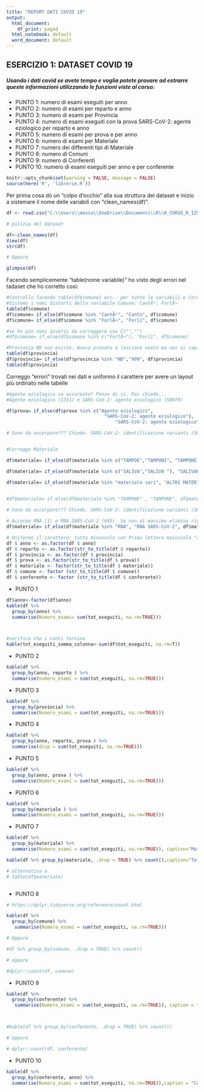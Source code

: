 ```yaml
---
title: "REPORT DATI COVID 19"
output:
  html_document:
    df_print: paged
  html_notebook: default
  word_document: default
---
```


## ESERCIZIO 1:  DATASET COVID 19
##### Usando i dati covid se avete tempo e voglia potete provare ad estrarre queste informazioni utilizzando le funzioni viste al corso:
- PUNTO 1: numero di esami eseguiti per anno
- PUNTO 2: numero di esami per reparto e anno
- PUNTO 3: numero di esami per Provincia
- PUNTO 4: numero di esami eseguiti con la prova SARS-CoV-2: agente eziologico per reparto e anno
- PUNTO 5: numero di esami per prova e per anno
- PUNTO 6: numero di esami per Materiale
- PUNTO 7: numero dei differenti tipi di Materiale
- PUNTO 8: numero di Comuni
- PUNTO 9: numero di Conferenti
- PUNTO 10: numero di esami eseguiti per anno e per conferente




```r
knitr::opts_chunk$set(warning = FALSE, message = FALSE) 
source(here('R', 'librerie.R'))


```

Per prima cosa dò un "colpo d'occhio" alla sua struttura del dataset e inizio a sistemare il nome delle variabili con "clean_names(df)".

```r

df <- read.csv("C:\\Users\\massa\\OneDrive\\Documenti\\R\\0_CORSO_R_IZSLER_2023_Tranquillo\\Dati_covid_IZSLER\\data-2023-05-30.csv")

# pulizia del dataset

df<-clean_names(df)
View(df)
str(df)

# Oppure 

glimpse(df)

```

Facendo semplicemente "table(nome variabile)" ho visto degli errori nel tadaset che ho corretto così: 

```r

#Controllo facendo table(df$comune) ecc.. per tutte le variabili e Correggo errori nei dati
#Sistemo i nomi distorti della variabile Comune: CantÃ¹; ForlÃ¬
table(df$comune)
df$comune= if_else(df$comune %in% "CantÃ¹", "Cantù", df$comune)
df$comune= if_else(df$comune %in% "ForlÃ¬", "Forlì", df$comune)

#se ho più nomi diversi da correggere uso C("","")
#df$comune= if_else(df$comune %in% c("ForlÃ¬"), "Forlì", df$comune)

#Provincia ND non esiste. Avevo provato a lasciare vuoto ma non si capisce bene l'output. Perciò metto 999
table(df$provincia)
df$provincia= if_else(df$provincia %in% "ND","999", df$provincia)
table(df$provincia)

```

Correggo "errori" trovati nei dati e uniformo il carattere per avere un layout più ordinato nelle tabelle

```r



#Agente eziologico va accorpato? Penso di si. Poi chiedo... 
#Agente eziologico (1311) e SARS-CoV-2: agente eziologico (58979) 

df$prova= if_else(df$prova %in% c("Agente eziologico", 
                                    "SARS-CoV-2: agente eziologico"), 
                                        "SARS-CoV-2: agente eziologico", df$prova)

# Sono da accorpare??? Chiedo. SARS-CoV-2: identificazione varianti (3897) e SARS-CoV-2: identificazione varianti N501Y (251)


#Correggo Materiale

df$materiale= if_else(df$materiale %in% c("TAMPOE","TAMPONI", "TAMPONE "), "TAMPONE", df$materiale)

df$materiale= if_else(df$materiale %in% c("SALIVA","SALIVA "), "SALIVARI", df$materiale)

df$materiale= if_else(df$materiale %in% "materiale vari", "ALTRI MATERIALI", df$materiale)

                      
#df$materiale= if_else(df$materiale %in% "TAMPONE" , "TAMPONE", df$materiale)

# Sono da accorpare??? Chiedo. SARS-CoV-2: identificazione varianti (3897) e SARS-CoV-2: identificazione varianti N501Y (251)

# Accorpo RNA (1) e RNA SARS-CoV-2 (645)_ Se non al massimo elimino riga
df$materiale= if_else(df$materiale %in% "RNA", "RNA SARS-CoV-2", df$materiale)

# Uniformo il carattere: tutto minuscolo con Prima lettera maiuscola "str_to_title()"
df $ anno <- as.factor(df $ anno)
df $ reparto <- as.factor(str_to_title(df $ reparto))
df $ provincia <- as.factor(df $ provincia)
df $ prova <- as.factor(str_to_title(df $ prova))
df $ materiale <- factor(str_to_title(df $ materiale))
df $ comune <- factor (str_to_title(df $ comune))
df $ conferente <- factor (str_to_title(df $ conferente))

```


- PUNTO 1

```r

df$anno<-factor(df$anno)
kable(df %>%
  group_by(anno) %>%
  summarise(Numero_esami= sum(tot_eseguiti, na.rm=TRUE)))



#verifico che i conti tornino
kable(tot_eseguiti_somma_colonna<-sum(df$tot_eseguiti, na.rm=T))


```


- PUNTO 2

```r

kable(df %>%
  group_by(anno, reparto ) %>%
  summarise(numero_esami = sum(tot_eseguiti, na.rm=TRUE)))

```

- PUNTO 3

```r

kable(df %>%
  group_by(provincia) %>%
  summarise(Numero_esami = sum(tot_eseguiti, na.rm=TRUE)))

```

- PUNTO 4

```r

kable(df %>%
  group_by(anno, reparto, prova ) %>%
  summarise(disp = sum(tot_eseguiti, na.rm=TRUE)))


```

- PUNTO 5

```r

kable(df %>%
  group_by(anno, prova ) %>%
  summarise(Numero_esami = sum(tot_eseguiti, na.rm=TRUE)))

```


- PUNTO 6


```r

kable(df %>%
  group_by(materiale ) %>%
  summarise(Numero_esami = sum(tot_eseguiti, na.rm=TRUE)))

```

- PUNTO 7


```r

kable(df %>%
  group_by(materiale) %>%
  summarise(Numero_esami = sum(tot_eseguiti, na.rm=TRUE)), caption="Materiale VS totale eseguiti")

kable(df %>% group_by(materiale, .drop = TRUE) %>% count(),caption="Totale per Materiale")

# alternativa a 
# table(df$materiale)



```

- PUNTO 8

```r
# https://dplyr.tidyverse.org/reference/count.html

kable(df %>%
  group_by(comune) %>%
   summarise(Numero_esami = sum(tot_eseguiti, na.rm=TRUE)))

# Oppure

#df %>% group_by(comune, .drop = TRUE) %>% count()

# oppure

#dplyr::count(df, comune)


```

- PUNTO 9  

```r

kable(df %>%
  group_by(conferente) %>%
   summarise(Numero_esami = sum(tot_eseguiti, na.rm=TRUE)), caption = "Conferente VS tot_eseguiti")



#kable(df %>% group_by(conferente, .drop = TRUE) %>% count())

# oppure

# dplyr::count(df, conferente)

```


- PUNTO 10 

```r


kable(df %>%
  group_by(conferente, anno) %>%
  summarise(Numero_esami = sum(tot_eseguiti, na.rm=TRUE)),caption = "Conferente VS tot_eseguiti per anno")

```


